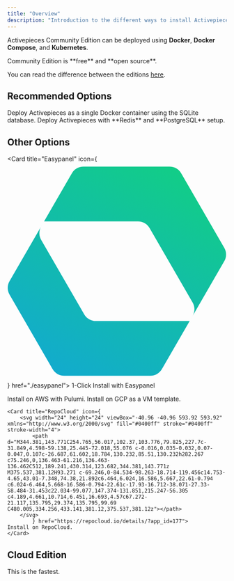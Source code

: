 ```yaml
---
title: "Overview"
description: "Introduction to the different ways to install Activepieces"
---
```


Activepieces Community Edition can be deployed using **Docker**, **Docker Compose**, and **Kubernetes**.

<Tip>
Community Edition is **free** and **open source**.

You can read the difference between the editions [here](../../about/editions).
</Tip>

## Recommended Options 

<CardGroup cols={2}>
  <Card title="Docker (Fastest)" icon="docker" color="#248fe0" href="./docker">
Deploy Activepieces as a single Docker container using the SQLite database.
  </Card>

  <Card title="Docker Compose" icon="layer-group" color="#00FFFF" href="./docker-compose">
    Deploy Activepieces with **Redis** and **PostgreSQL** setup.
  </Card>

</CardGroup>

## Other Options

<CardGroup cols={2}>

  <Card title="Easypanel" icon={
        <svg xmlns="http://www.w3.org/2000/svg" viewBox="0 0 245 245">
          <g clip-path="url(#a)">
            <path fill-rule="evenodd" clip-rule="evenodd" d="M242.291 110.378a15.002 15.002 0 0 0 0-15l-48.077-83.272a15.002 15.002 0 0 0-12.991-7.5H85.07a15 15 0 0 0-12.99 7.5L41.071 65.812a.015.015 0 0 0-.013.008L2.462 132.673a15 15 0 0 0 0 15l48.077 83.272a15 15 0 0 0 12.99 7.5h96.154a15.002 15.002 0 0 0 12.991-7.5l31.007-53.706c.005 0 .01-.003.013-.007l38.598-66.854Zm-38.611 66.861 3.265-5.655a15.002 15.002 0 0 0 0-15l-48.077-83.272a14.999 14.999 0 0 0-12.99-7.5H41.072l-3.265 5.656a15 15 0 0 0 0 15l48.077 83.271a15 15 0 0 0 12.99 7.5H203.68Z" fill="url(#b)" />
          </g>
          <defs>
            <linearGradient id="b" x1="188.72" y1="6.614" x2="56.032" y2="236.437" gradientUnits="userSpaceOnUse">
              <stop stop-color="#12CD87" />
              <stop offset="1" stop-color="#12ABCD" />
            </linearGradient>
            <clipPath id="a">
              <path fill="#fff" d="M0 0h245v245H0z" />
            </clipPath>
          </defs>
        </svg>
        } href="./easypanel">
   1-Click Install with Easypanel
  </Card>

  <Card title="AWS" icon="aws" color="#ff9900" href="./aws">
    Install on AWS with Pulumi.
  </Card>


  <Card title="GCP" icon="cloud" color="#4385f5" href="./gcp">
    Install on GCP as a VM template.
  </Card>

    <Card title="RepoCloud" icon={
        <svg width="24" height="24" viewBox="-40.96 -40.96 593.92 593.92" xmlns="http://www.w3.org/2000/svg" fill="#0400ff" stroke="#0400ff" stroke-width="4">
            <path d="M344.381,143.771C254.765,56.017,102.37,103.776,79.825,227.7c-31.849,4.598-59.138,25.445-72.018,55.076 c-0.016,0.035-0.032,0.07-0.047,0.107c-26.687,61.602,18.784,130.232,85.51,130.232h282.267 c75.246,0,136.463-61.216,136.463-136.462C512,189.241,430.314,123.682,344.381,143.771z M375.537,381.12H93.271 c-69.246,0-84.534-98.263-18.714-119.456c14.753-4.65,43.01-7.348,74.38,21.892c6.464,6.024,16.586,5.667,22.61-0.794 c6.024-6.464,5.668-16.586-0.794-22.61c-17.93-16.712-38.071-27.33-58.484-31.453c22.034-99.077,147.374-131.851,215.247-56.305 c4.189,4.661,10.714,6.451,16.693,4.57c67.272-21.117,135.795,29.374,135.795,99.69 C480.005,334.256,433.141,381.12,375.537,381.12z"></path>
        </svg>
            } href="https://repocloud.io/details/?app_id=177">
    Install on RepoCloud.
    </Card>

</CardGroup>

## Cloud Edition

<CardGroup cols={2}>
  <Card title="Activepieces Cloud" icon="cloud" color="##5155D7" href="https://cloud.activepieces.com/">
   This is the fastest.
  </Card>
</CardGroup>
